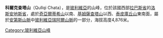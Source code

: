 {{Coord|16|5|55|S|68|24|39|W|display=title}}

'''科爾克查塔山'''（Qullqi Chata），是[[玻利維亞|玻利維亞]]的山峰，位於該國西部[[拉巴斯省_(玻利維亞)|拉巴斯省]]的[[洛斯安地斯省|洛斯安地斯省]]，處於[[奇亞爾蒂希山|奇亞爾蒂希山]]以南、[[基姆薩查塔山_(洛斯安地斯省)|基姆薩查塔山]]以西、[[泰皮庫丘山|泰皮庫丘山]]東南面，屬於[[安第斯山脈|安第斯山脈]]中[[玻利維亞瑞阿爾山脈|玻利維亞瑞阿爾山脈]]的一部分，海拔高度4,876米。

{{Bolivia-geo-stub}}
[[Category:玻利維亞山峰|Category:玻利維亞山峰]]